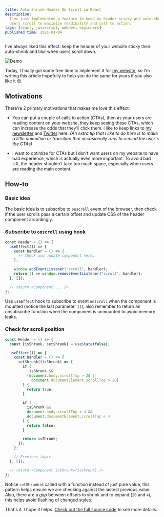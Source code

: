 ```yaml
---
title: Auto Shrink Header On Scroll in React
description:
  I've just implemented a feature to keep my header sticky and auto-shrink when
  users scroll to maximize readibility and call to action.
tags: [react, javascript, webdev, beginners]
published time: 2021-01-04
---
```


I've always liked this effect: keep the header of your website sticky then
auto-shrink and blur when users scroll down.

![Demo][demo]

Today, I finally got some free time to implement it for [my website], so I'm
writing this article hopefully to help you do the same for yours if you also
like it 😉.

## Motivations

There're 2 primary motivations that makes me love this effect:

- You can put a couple of calls to action (CTAs), then as your users are reading
  content on your website, they keep seeing these CTAs, which can increase the
  odds that they'll click them. I like to keep links to [my
  newsletter][my website] and [Twitter][my twitter] here. _(An extra tip that I
  like to do here is to make a little animation or transition that occasionally
  runs to remind the user's the CTAs)_

- I want to optimize for CTAs but I don't want users on my website to have bad
  experience, which is actually even more important. To avoid bad UX, the header
  shouldn't take too much space, especially when users are reading the main
  content.

## How-to

### Basic idea

The basic idea is to subscribe to `onscroll` event of the browser, then check if
the user scrolls pass a certain offset and update CSS of the header component
arcordingly.

### Subscribe to `onscroll` using hook

```ts
const Header = () => {
  useEffect(() => {
    const handler = () => {
      // Check and update component here.
    };

    window.addEventListener("scroll", handler);
    return () => window.removeEventListener("scroll", handler);
  }, []);

  // return <Component ... />
};
```

Use `useEffect` hook to subscribe to event `onscroll` when the component is
mounted (notice the last parameter `[]`), also remember to return an unsubscribe
function when the component is unmounted to avoid memory leaks.

### Check for scroll position

```ts
const Header = () => {
  const [isShrunk, setShrunk] = useState(false);

  useEffect(() => {
    const handler = () => {
      setShrunk((isShrunk) => {
        if (
          !isShrunk &&
          (document.body.scrollTop > 20 ||
            document.documentElement.scrollTop > 20)
        ) {
          return true;
        }

        if (
          isShrunk &&
          document.body.scrollTop < 4 &&
          document.documentElement.scrollTop < 4
        ) {
          return false;
        }

        return isShrunk;
      });
    };

    // Previous logic.
  }, []);

  // return <Component isShrunk={isShrunk} />
};
```

Notice `setShrunk` is called with a function instead of just pure value, this
pattern helps ensure we are checking against the lastest previous value. Also,
there are a _gap_ between offsets to shrink and to expand (`20` and `4`), this
helps avoid flashing of changed styles.

That's it. I hope it helps. [Check out the full source code][header src] to see
more details.

<!-- Links -->

[my website]: /
[my twitter]: https://twitter.com/phuctm97
[header src]:
  https://github.com/phuctm97/phuctm97.com/blob/f10f3a558ae34528c8b9363a79e69a31c2e2b41c/layouts/header.tsx
[demo]: /images/b/auto-shrink.gif
